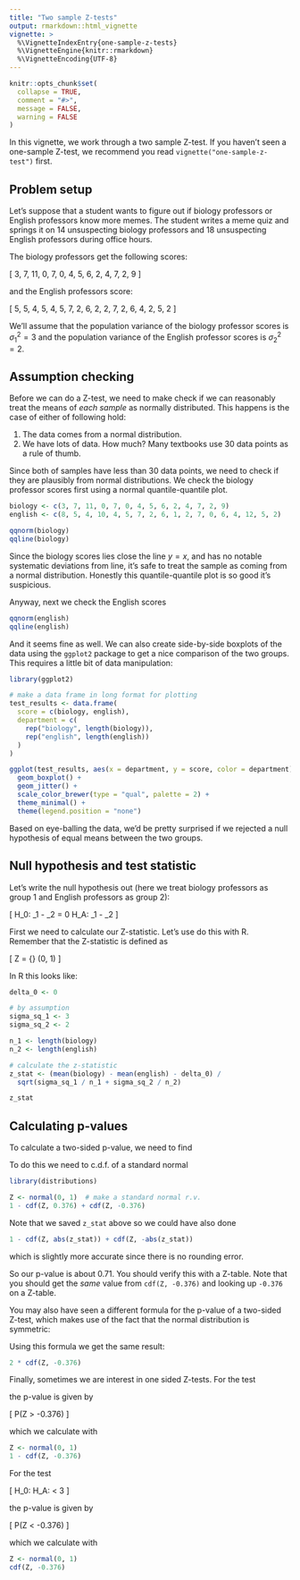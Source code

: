 ```yaml
---
title: "Two sample Z-tests"
output: rmarkdown::html_vignette
vignette: >
  %\VignetteIndexEntry{one-sample-z-tests}
  %\VignetteEngine{knitr::rmarkdown}
  %\VignetteEncoding{UTF-8}
---
```


```r
knitr::opts_chunk$set(
  collapse = TRUE,
  comment = "#>",
  message = FALSE,
  warning = FALSE
)
```

In this vignette, we work through a two sample Z-test. If you haven't seen a one-sample Z-test, we recommend you read `vignette("one-sample-z-test")` first.

## Problem setup

Let's suppose that a student wants to figure out if biology professors or English professors know more memes. The student writes a meme quiz and springs it on 14 unsuspecting biology professors and 18 unsuspecting English professors during office hours.

The biology professors get the following scores:

\[
  3, 7, 11, 0, 7, 0, 4, 5, 6, 2, 4, 7, 2, 9
\]

and the English professors score:

\[
  5, 5, 4, 5, 4, 5, 7, 2, 6, 2, 2, 7, 2, 6, 4, 2, 5, 2
\]

We'll assume that the population variance of the biology professor scores is $\sigma^2_1 = 3$ and the population variance of the English professor scores is $\sigma^2_2 = 2$.

## Assumption checking

Before we can do a Z-test, we need to make check if we can reasonably
treat the means of *each sample* as normally distributed. This happens is
the case of either of following hold:

1. The data comes from a normal distribution.
2. We have lots of data. How much? Many textbooks use 30 data points as a rule of thumb.

Since both of samples have less than 30 data points, we need to check if they are plausibly from normal distributions. We check the biology professor scores first using a normal quantile-quantile plot.

```r
biology <- c(3, 7, 11, 0, 7, 0, 4, 5, 6, 2, 4, 7, 2, 9)
english <- c(8, 5, 4, 10, 4, 5, 7, 2, 6, 1, 2, 7, 0, 6, 4, 12, 5, 2)

qqnorm(biology)
qqline(biology)
```

Since the biology scores lies close the line $y = x$, and has no notable systematic deviations from line, it's safe to treat the sample as coming from a normal distribution. Honestly this quantile-quantile plot is so good it's suspicious.

Anyway, next we check the English scores

```r
qqnorm(english)
qqline(english)
```

And it seems fine as well. We can also create side-by-side boxplots of the data using the `ggplot2` package to get a nice comparison of the two groups. This requires a little bit of data manipulation:

```r
library(ggplot2)

# make a data frame in long format for plotting
test_results <- data.frame(
  score = c(biology, english),
  department = c(
    rep("biology", length(biology)),
    rep("english", length(english))
  )
)

ggplot(test_results, aes(x = department, y = score, color = department)) +
  geom_boxplot() +
  geom_jitter() +
  scale_color_brewer(type = "qual", palette = 2) +
  theme_minimal() +
  theme(legend.position = "none")
```

Based on eye-balling the data, we'd be pretty surprised if we rejected a null hypothesis of equal means between the two groups.

## Null hypothesis and test statistic

Let's write the null hypothesis out (here we treat biology professors as group 1 and English professors as group 2):

\[
  H_0: \mu_1 - \mu_2 = 0 \qquad H_A: \mu_1 - \mu_2 \neq 0
\]

First we need to calculate our Z-statistic. Let's use do this with R.
Remember that the Z-statistic is defined as

\[
  Z = \frac{\bar x_1 - \bar x_2 - \delta_0}
    {\sqrt{\sigma_1^2 / n_1 + \sigma_2^2 / n_2}} \sim \mathrm{Normal}(0, 1)
\]

In R this looks like:

```r
delta_0 <- 0

# by assumption
sigma_sq_1 <- 3
sigma_sq_2 <- 2

n_1 <- length(biology)
n_2 <- length(english)

# calculate the z-statistic
z_stat <- (mean(biology) - mean(english) - delta_0) / 
  sqrt(sigma_sq_1 / n_1 + sigma_sq_2 / n_2)

z_stat
```

## Calculating p-values

To calculate a two-sided p-value, we need to find

\begin{align}
  P(|Z| \ge |-0.376|)
  &= P(Z \ge 0.376) + P(Z \le -0.376) \\
  &= 1 - P(Z \le 0.376) + P(Z \le -0.376) \\
  &= 1 - \Phi(0.376) + \Phi(0.376)
\end{align}

To do this we need to c.d.f. of a standard normal

```r
library(distributions)

Z <- normal(0, 1)  # make a standard normal r.v.
1 - cdf(Z, 0.376) + cdf(Z, -0.376)
```

Note that we saved `z_stat` above so we could have also done

```r
1 - cdf(Z, abs(z_stat)) + cdf(Z, -abs(z_stat))
```

which is slightly more accurate since there is no rounding error.

So our p-value is about 0.71. You should verify this with a Z-table.
Note that you should get the *same* value from `cdf(Z, -0.376)` and looking
up `-0.376` on a Z-table.

You may also have seen a different formula for the p-value of a two-sided
Z-test, which makes use of the fact that the normal distribution is
symmetric:

\begin{align}
  P(|Z| \ge |-0.376|)
  &= 2 \cdot P(Z \le -|-0.376|)
  &= 2 \cdot \Phi(-0.376)
\end{align}

Using this formula we get the same result:

```r
2 * cdf(Z, -0.376)
```

Finally, sometimes we are interest in one sided Z-tests. For the test

\begin{align}
  H_0: \mu \le 3 \qquad H_A: \mu > 3
\end{align}

the p-value is given by

\[
  P(Z > -0.376)
\]

which we calculate with

```r
Z <- normal(0, 1)
1 - cdf(Z, -0.376)
```

For the test

\[
  H_0: \mu \ge 3 \qquad H_A: \mu < 3
\]

the p-value is given by

\[
  P(Z < -0.376)
\]

which we calculate with

```r
Z <- normal(0, 1)
cdf(Z, -0.376)
```
